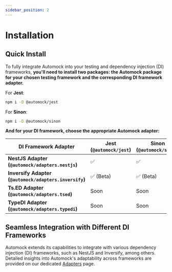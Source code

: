 ```yaml
---
sidebar_position: 2
---
```


# Installation

## Quick Install

To fully integrate Automock into your testing and dependency injection (DI) frameworks, **you'll need to install two
packages: the Automock package for your chosen testing framework and the corresponding DI framework adapter.**

For **Jest**:

```bash npm2yarn
npm i -D @automock/jest
```

For **Sinon**:

```bash npm2yarn
npm i -D @automock/sinon
```

**And for your DI framework, choose the appropriate Automock adapter:**

| **DI Framework Adapter**                               | **Jest (`@automock/jest`)** | **Sinon (`@automock/sinon`)** |
|--------------------------------------------------------|-----------------------------|-------------------------------|
| **NestJS Adapter (`@automock/adapters.nestjs`)**       | :white_check_mark:          | :white_check_mark:            |
| **Inversify Adapter (`@automock/adapters.inversify`)** | :white_check_mark: (Beta)   | :white_check_mark: (Beta)     |
| **Ts.ED Adapter (`@automock/adapters.tsed`)**          | Soon                        | Soon                          |
| **TypeDI Adapter (`@automock/adapters.typedi`)**       | Soon                        | Soon                          |

## Seamless Integration with Different DI Frameworks

Automock extends its capabilities to integrate with various dependency injection (DI) frameworks, such as NestJS and
Inversify, among others. Detailed insights into Automock's adaptability across frameworks are provided on our
dedicated [Adapters](/docs/adapters/intro) page.

